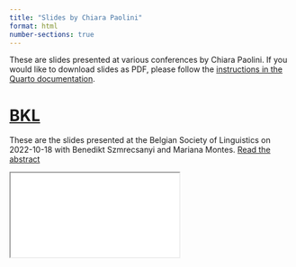 ```yaml
---
title: "Slides by Chiara Paolini"
format: html
number-sections: true
---
```


These are slides presented at various conferences by Chiara Paolini.
If you would like to download slides as PDF, please follow the [instructions in the Quarto documentation](https://quarto.org/docs/presentations/revealjs/presenting.html#print-to-pdf).

# [BKL](BKL_22/index.qmd){target="_blank"}

These are the slides presented at the Belgian Society of Linguistics on 2022-10-18
with Benedikt Szmrecsanyi and Mariana Montes.
[Read the abstract](BKL_22/abstract.qmd)

<div>

```{=html}
<iframe class="slide-deck" src="BKL_22/index.html"></iframe>
```

</div>

<!-- # [Conference](Conf_dir/index.qmd){target="_blank"} -->

<!-- These are the slides presented at ... -->
<!-- [Read the abstract](Conf_dir/abstract.qmd) -->

<!-- <div> -->

<!-- ```{=html} -->
<!-- <iframe class="slide-deck" src="Conf_dir/index.html"></iframe> -->
<!-- ``` -->

<!-- </div> -->

